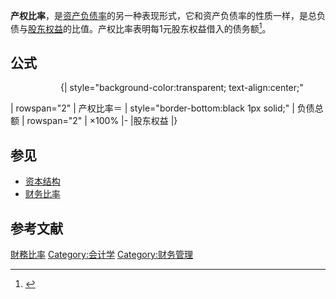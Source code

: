 '''产权比率'''，是[[资产负债率|资产负债率]]的另一种表现形式，它和资产负债率的性质一样，是总负债与[[股东权益|股东权益]]的比值。产权比率表明每1元股东权益借入的债务额<ref>{{cite book|author1=齐寅峰|title=公司财务学（第四版）|date=2008-02|publisher=经济科学出版社|location=北京|isbn=9787505869585}}</ref>。

== 公式 ==
::{| style="background-color:transparent; text-align:center;"
| rowspan="2" | 产权比率＝
| style="border-bottom:black 1px solid;" | 负债总额
| rowspan="2" | ×100%
|-
|股东权益
|}
== 参见 ==
* [[资本结构|资本结构]]
* [[财务比率|财务比率]]

==参考文献==
{{reflist}}

[[Category:財務比率|]]
[[Category:会计学|Category:会计学]]
[[Category:财务管理|Category:财务管理]]